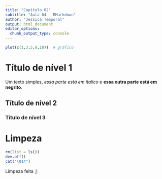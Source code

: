 ```yaml
---
title: "Capítulo 02"
subtitle: "Aula 04 - RMarkdown"
author: "Jessica Temporal"
output: html_document
editor_options: 
  chunk_output_type: console
---
```


```r
plot(c(1,3,5,8,10))  # gráfico
```

# Título de nível 1

Um texto simples, _essa parte está em italico_ e **essa outra parte está em
negrito**.

## Título de nível 2

### Título de nível 3

# Limpeza

```r
rm(list = ls())
dev.off()
cat("\014")
```

Limpeza feita ;)
